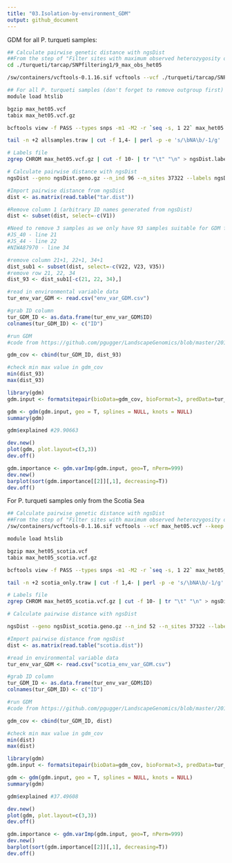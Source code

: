 ```yaml
---
title: "03.Isolation-by-environment_GDM"
output: github_document
---
```

  
GDM for all P. turqueti samples:
```bash
## Calculate pairwise genetic distance with ngsDist 
##From the step of "Filter sites with maximum observed heterozygosity of 0.5" in 01.SNP_filtering.Rmd
cd ./turqueti/tarcap/SNPfiltering1/9_max_obs_het05

/sw/containers/vcftools-0.1.16.sif vcftools --vcf ./turqueti/tarcap/SNPfiltering1/8_maf005/maf005_setID.vcf --exclude site_obs_het_over_05.tsv --out max_het05.vcf --recode --recode-INFO-all

## For all P. turqueti samples (don't forget to remove outgroup first)
module load htslib

bgzip max_het05.vcf
tabix max_het05.vcf.gz

bcftools view -f PASS --types snps -m1 -M2 -r `seq -s, 1 22` max_het05.vcf.gz | singularity run $SING/plink-1.90b6.26.sif plink1.9 --double-id --vcf max_het05.vcf.gz --recode A-transpose --allow-extra-chr --out ./ngsDist/allsamples/allsamples

tail -n +2 allsamples.traw | cut -f 1,4- | perl -p -e 's/\bNA\b/-1/g' | gzip > ngsDist.geno.gz

# Labels file
zgrep CHROM max_het05.vcf.gz | cut -f 10- | tr "\t" "\n" > ngsDist.labels

# Calculate pairwise distance with ngsDist 
ngsDist --geno ngsDist.geno.gz --n_ind 96 --n_sites 37322 --labels ngsDist.labels --out tar.dist 

```

```R
#Import pairwise distance from ngsDist 
dist <- as.matrix(read.table("tar.dist"))

#Remove column 1 (arbitrary ID names generated from ngsDist)
dist <- subset(dist, select=-c(V1))

#Need to remove 3 samples as we only have 93 samples suitable for GDM for the analysis of all P. turqueti
#JS_40 - line 21
#JS_44 - line 22
#NIWA87970 - line 34

#remove column 21+1, 22+1, 34+1
dist_sub1 <- subset(dist, select=-c(V22, V23, V35))
#remove row 21, 22, 34
dist_93 <- dist_sub1[-c(21, 22, 34),]

#read in environmental variable data
tur_env_var_GDM <- read.csv("env_var_GDM.csv")

#grab ID column
tur_GDM_ID <- as.data.frame(tur_env_var_GDM$ID)
colnames(tur_GDM_ID) <- c("ID")

#run GDM
#code from https://github.com/pgugger/LandscapeGenomics/blob/master/2017/Exercise4.md#generalized-dissimilarity-modeling-gdm

gdm_cov <- cbind(tur_GDM_ID, dist_93)

#check min max value in gdm_cov
min(dist_93)
max(dist_93)

library(gdm)
gdm.input <- formatsitepair(bioData=gdm_cov, bioFormat=3, predData=tur_env_var_GDM, siteColumn="ID", XColumn="long", YColumn="lat")

gdm <- gdm(gdm.input, geo = T, splines = NULL, knots = NULL)
summary(gdm)

gdm$explained #29.90663

dev.new()
plot(gdm, plot.layout=c(3,3))
dev.off()

gdm.importance <- gdm.varImp(gdm.input, geo=T, nPerm=999)
dev.new()
barplot(sort(gdm.importance[[2]][,1], decreasing=T))
dev.off()
```

For P. turqueti samples only from the Scotia Sea
```bash
## Calculate pairwise genetic distance with ngsDist 
##From the step of "Filter sites with maximum observed heterozygosity of 0.5" in 01.SNP_filtering.Rmd
/sw/containers/vcftools-0.1.16.sif vcftools --vcf max_het05.vcf --keep scotia_only.tsv --recode --recode-INFO-all --out max_het05_scotia

module load htslib

bgzip max_het05_scotia.vcf
tabix max_het05_scotia.vcf.gz

bcftools view -f PASS --types snps -m1 -M2 -r `seq -s, 1 22` max_het05_scotia.vcf.gz | singularity run $SING/plink-1.90b6.26.sif plink1.9 --double-id --vcf max_het05_scotia.vcf.gz --recode A-transpose --allow-extra-chr --out ./ngsDist/scotia/scotia_only

tail -n +2 scotia_only.traw | cut -f 1,4- | perl -p -e 's/\bNA\b/-1/g' | gzip > ngsDist_scotia.geno.gz

# Labels file
zgrep CHROM max_het05_scotia.vcf.gz | cut -f 10- | tr "\t" "\n" > ngsDist_scotia.labels

# Calculate pairwise distance with ngsDist 

ngsDist --geno ngsDist_scotia.geno.gz --n_ind 52 --n_sites 37322 --labels ngsDist_scotia.labels --out ./ngsDist/scotia/scotia_only/scotia.dist 
```

```R
#Import pairwise distance from ngsDist 
dist <- as.matrix(read.table("scotia.dist"))

#read in environmental variable data
tur_env_var_GDM <- read.csv("scotia_env_var_GDM.csv")

#grab ID column
tur_GDM_ID <- as.data.frame(tur_env_var_GDM$ID)
colnames(tur_GDM_ID) <- c("ID")

#run GDM
#code from https://github.com/pgugger/LandscapeGenomics/blob/master/2017/Exercise4.md#generalized-dissimilarity-modeling-gdm

gdm_cov <- cbind(tur_GDM_ID, dist)

#check min max value in gdm_cov
min(dist)
max(dist)

library(gdm)
gdm.input <- formatsitepair(bioData=gdm_cov, bioFormat=3, predData=tur_env_var_GDM, siteColumn="ID", XColumn="long", YColumn="lat")

gdm <- gdm(gdm.input, geo = T, splines = NULL, knots = NULL)
summary(gdm)

gdm$explained #37.49608

dev.new()
plot(gdm, plot.layout=c(3,3))
dev.off()

gdm.importance <- gdm.varImp(gdm.input, geo=T, nPerm=999)
dev.new()
barplot(sort(gdm.importance[[2]][,1], decreasing=T))
dev.off()
```